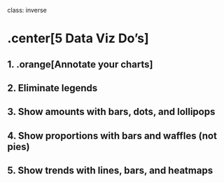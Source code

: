 
class: inverse

# .center[5 Data Viz Do's]

## 1. .orange[Annotate your charts]
## 2. Eliminate legends
## 3. Show amounts with bars, dots, and lollipops
## 4. Show proportions with bars and waffles (not pies)
## 5. Show trends with lines, bars, and heatmaps
